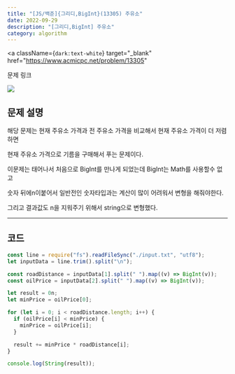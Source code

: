 ---
title: "[JS/백준]{그리디,BigInt}(13305) 주유소"
date: 2022-09-29
description: "[그리디,BigInt] 주유소"
category: algorithm
---

<a
  className={`dark:text-white`}
  target="_blank"
  href="https://www.acmicpc.net/problem/13305"
>
  문제 링크
</a>

<div>
  <img
    src="https://user-images.githubusercontent.com/75124028/193055639-91de59fe-c6ce-4bb9-9d29-635ac3ae0129.PNG"
    className={`max-w-full h-auto`}
  />
</div>
<h2 className={`dark:text-white`}>문제 설명</h2>

해당 문제는 현재 주유소 가격과 전 주유소 가격을 비교해서 현재 주유소 가격이 더 저렴하면

현재 주유소 가격으로 기름을 구매해서 푸는 문제이다.

이문제는 태어나서 처음으로 BigInt를 만나게 되었는데 BigInt는 Math를 사용할수 없고

숫자 뒤에n이붙어서 일반전인 숫자타입과는 계산이 많이 어려워서 변형을 해줘야한다.

그리고 결과값도 n을 지워주기 위해서 string으로 변형했다.

---

<h2 className={`dark:text-white`}>코드</h2>

```js showLineNumbers
const line = require("fs").readFileSync("./input.txt", "utf8");
let inputData = line.trim().split("\n");

const roadDistance = inputData[1].split(" ").map((v) => BigInt(v));
const oilPrice = inputData[2].split(" ").map((v) => BigInt(v));

let result = 0n;
let minPrice = oilPrice[0];

for (let i = 0; i < roadDistance.length; i++) {
  if (oilPrice[i] < minPrice) {
    minPrice = oilPrice[i];
  }

  result += minPrice * roadDistance[i];
}

console.log(String(result));
```
